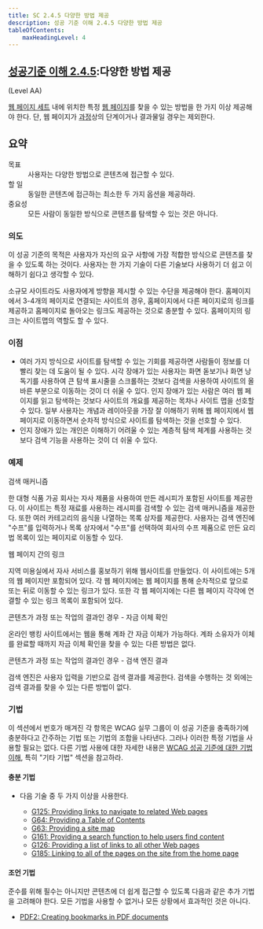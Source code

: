 ```yaml
---
title: SC 2.4.5 다양한 방법 제공
description: 성공 기준 이해 2.4.5 다양한 방법 제공
tableOfContents:
    maxHeadingLevel: 4
---
```



## [성공기준 이해 2.4.5](https://w3.org/TR/WCAG22#multiple-ways):다양한 방법 제공 

(Level AA)

<Card title="성공 기준 (SC)"></Card>

[웹 페이지 세트](../../../glossary/set-of-web-pages) 내에 위치한 특정 [웹 페이지](../../../glossary/web-page)를 찾을 수 있는 방법을 한 가지 이상 제공해야 한다. 단, 웹 페이지가 [과정](../../../glossary/process)상의 단계이거나 결과물일 경우는 제외한다.

## 요약

<dl>
<dt>목표</dt>
<dd>사용자는 다양한 방법으로 콘텐츠에 접근할 수 있다.</dd>
<dt>할 일</dt>
<dd>동일한 콘텐츠에 접근하는 최소한 두 가지 옵션을 제공하라.</dd>
<dt>중요성</dt>
<dd>모든 사람이 동일한 방식으로 콘텐츠를 탐색할 수 있는 것은 아니다.</dd>
</dl>

### 의도

이 성공 기준의 목적은 사용자가 자신의 요구 사항에 가장 적합한 방식으로 콘텐츠를 찾을 수 있도록 하는 것이다. 사용자는 한 가지 기술이 다른 기술보다 사용하기 더 쉽고 이해하기 쉽다고 생각할 수 있다.

소규모 사이트라도 사용자에게 방향을 제시할 수 있는 수단을 제공해야 한다. 홈페이지에서 3-4개의 페이지로 연결되는 사이트의 경우, 홈페이지에서 다른 페이지로의 링크를 제공하고 홈페이지로 돌아오는 링크도 제공하는 것으로 충분할 수 있다. 홈페이지의 링크는 사이트맵의 역할도 할 수 있다.

### 이점

*   여러 가지 방식으로 사이트를 탐색할 수 있는 기회를 제공하면 사람들이 정보를 더 빨리 찾는 데 도움이 될 수 있다. 시각 장애가 있는 사용자는 화면 돋보기나 화면 낭독기를 사용하여 큰 탐색 표시줄을 스크롤하는 것보다 검색을 사용하여 사이트의 올바른 부분으로 이동하는 것이 더 쉬울 수 있다. 인지 장애가 있는 사람은 여러 웹 페이지를 읽고 탐색하는 것보다 사이트의 개요를 제공하는 목차나 사이트 맵을 선호할 수 있다. 일부 사용자는 개념과 레이아웃을 가장 잘 이해하기 위해 웹 페이지에서 웹 페이지로 이동하면서 순차적 방식으로 사이트를 탐색하는 것을 선호할 수 있다.
*   인지 장애가 있는 개인은 이해하기 어려울 수 있는 계층적 탐색 체계를 사용하는 것보다 검색 기능을 사용하는 것이 더 쉬울 수 있다.

### 예제

검색 매커니즘

한 대형 식품 가공 회사는 자사 제품을 사용하여 만든 레시피가 포함된 사이트를 제공한다. 이 사이트는 특정 재료를 사용하는 레시피를 검색할 수 있는 검색 매커니즘을 제공한다. 또한 여러 카테고리의 음식을 나열하는 목록 상자를 제공한다. 사용자는 검색 엔진에 "수프"를 입력하거나 목록 상자에서 "수프"를 선택하여 회사의 수프 제품으로 만든 요리법 목록이 있는 페이지로 이동할 수 있다.

웹 페이지 간의 링크

지역 미용실에서 자사 서비스를 홍보하기 위해 웹사이트를 만들었다. 이 사이트에는 5개의 웹 페이지만 포함되어 있다. 각 웹 페이지에는 웹 페이지를 통해 순차적으로 앞으로 또는 뒤로 이동할 수 있는 링크가 있다. 또한 각 웹 페이지에는 다른 웹 페이지 각각에 연결할 수 있는 링크 목록이 포함되어 있다.

콘텐츠가 과정 또는 작업의 결과인 경우 - 자금 이체 확인

온라인 뱅킹 사이트에서는 웹을 통해 계좌 간 자금 이체가 가능하다. 계좌 소유자가 이체를 완료할 때까지 자금 이체 확인을 찾을 수 있는 다른 방법은 없다.

콘텐츠가 과정 또는 작업의 결과인 경우 - 검색 엔진 결과

검색 엔진은 사용자 입력을 기반으로 검색 결과를 제공한다. 검색을 수행하는 것 외에는 검색 결과를 찾을 수 있는 다른 방법이 없다.

### 기법

이 섹션에서 번호가 매겨진 각 항목은 WCAG 실무 그룹이 이 성공 기준을 충족하기에 충분하다고 간주하는 기법 또는 기법의 조합을 나타낸다. 그러나 이러한 특정 기법을 사용할 필요는 없다. 다른 기법 사용에 대한 자세한 내용은 [WCAG 성공 기준에 대한 기법 이해](understanding-techniques), 특히 "기타 기법" 섹션을 참고하라.

#### 충분 기법

*   다음 기술 중 두 가지 이상을 사용한다.
    
    *   [G125: Providing links to navigate to related Web pages](https://www.w3.org/WAI/WCAG22/Techniques/general/G125)
    *   [G64: Providing a Table of Contents](https://www.w3.org/WAI/WCAG22/Techniques/general/G64)
    *   [G63: Providing a site map](https://www.w3.org/WAI/WCAG22/Techniques/general/G63)
    *   [G161: Providing a search function to help users find content](https://www.w3.org/WAI/WCAG22/Techniques/general/G161)
    *   [G126: Providing a list of links to all other Web pages](https://www.w3.org/WAI/WCAG22/Techniques/general/G126)
    *   [G185: Linking to all of the pages on the site from the home page](https://www.w3.org/WAI/WCAG22/Techniques/general/G185)

#### 조언 기법

준수를 위해 필수는 아니지만 콘텐츠에 더 쉽게 접근할 수 있도록 다음과 같은 추가 기법을 고려해야 한다. 모든 기법을 사용할 수 없거나 모든 상황에서 효과적인 것은 아니다.

*   [PDF2: Creating bookmarks in PDF documents](https://www.w3.org/WAI/WCAG22/Techniques/pdf/PDF2)

